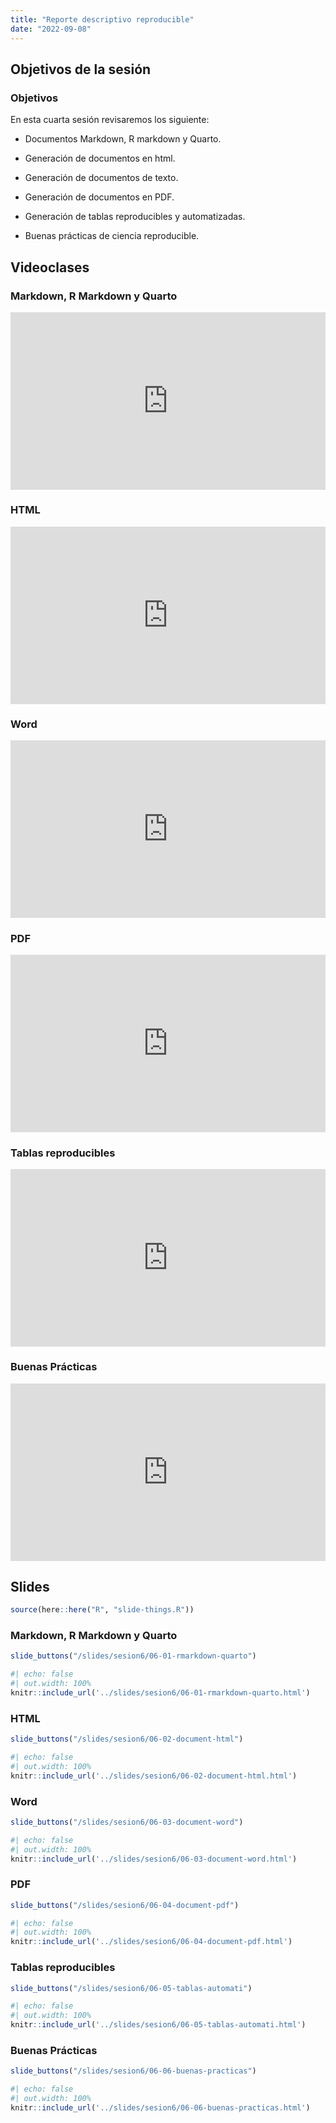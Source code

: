 ```yaml
---
title: "Reporte descriptivo reproducible"
date: "2022-09-08"
---
```


## Objetivos de la sesión

:::{.callout-note}

### Objetivos

En esta cuarta sesión revisaremos los siguiente:

- Documentos Markdown, R markdown y Quarto.

- Generación de documentos en html.

- Generación de documentos de texto.

- Generación de documentos en PDF.

- Generación de tablas reproducibles y automatizadas.

- Buenas prácticas de ciencia reproducible.

:::

## Videoclases

::: {.panel-tabset}

### Markdown, R Markdown y Quarto

<div style="padding:56.25% 0 0 0;position:relative;"><iframe src="https://player.vimeo.com/video/739682804?h=685cded25e&amp;badge=0&amp;autopause=0&amp;player_id=0&amp;app_id=58479" frameborder="0" allow="autoplay; fullscreen; picture-in-picture" allowfullscreen style="position:absolute;top:0;left:0;width:100%;height:100%;" title="New Recording - 15/8/2022, 11:01:57"></iframe></div><script src="https://player.vimeo.com/api/player.js"></script>

### HTML

<div style="padding:56.25% 0 0 0;position:relative;"><iframe src="https://player.vimeo.com/video/739682804?h=685cded25e&amp;badge=0&amp;autopause=0&amp;player_id=0&amp;app_id=58479" frameborder="0" allow="autoplay; fullscreen; picture-in-picture" allowfullscreen style="position:absolute;top:0;left:0;width:100%;height:100%;" title="New Recording - 15/8/2022, 11:01:57"></iframe></div><script src="https://player.vimeo.com/api/player.js"></script>

### Word

<div style="padding:56.25% 0 0 0;position:relative;"><iframe src="https://player.vimeo.com/video/739682804?h=685cded25e&amp;badge=0&amp;autopause=0&amp;player_id=0&amp;app_id=58479" frameborder="0" allow="autoplay; fullscreen; picture-in-picture" allowfullscreen style="position:absolute;top:0;left:0;width:100%;height:100%;" title="New Recording - 15/8/2022, 11:01:57"></iframe></div><script src="https://player.vimeo.com/api/player.js"></script>


### PDF

<div style="padding:56.25% 0 0 0;position:relative;"><iframe src="https://player.vimeo.com/video/739682804?h=685cded25e&amp;badge=0&amp;autopause=0&amp;player_id=0&amp;app_id=58479" frameborder="0" allow="autoplay; fullscreen; picture-in-picture" allowfullscreen style="position:absolute;top:0;left:0;width:100%;height:100%;" title="New Recording - 15/8/2022, 11:01:57"></iframe></div><script src="https://player.vimeo.com/api/player.js"></script>

### Tablas reproducibles

<div style="padding:56.25% 0 0 0;position:relative;"><iframe src="https://player.vimeo.com/video/739682804?h=685cded25e&amp;badge=0&amp;autopause=0&amp;player_id=0&amp;app_id=58479" frameborder="0" allow="autoplay; fullscreen; picture-in-picture" allowfullscreen style="position:absolute;top:0;left:0;width:100%;height:100%;" title="New Recording - 15/8/2022, 11:01:57"></iframe></div><script src="https://player.vimeo.com/api/player.js"></script>

### Buenas Prácticas

<div style="padding:56.25% 0 0 0;position:relative;"><iframe src="https://player.vimeo.com/video/739682804?h=685cded25e&amp;badge=0&amp;autopause=0&amp;player_id=0&amp;app_id=58479" frameborder="0" allow="autoplay; fullscreen; picture-in-picture" allowfullscreen style="position:absolute;top:0;left:0;width:100%;height:100%;" title="New Recording - 15/8/2022, 11:01:57"></iframe></div><script src="https://player.vimeo.com/api/player.js"></script>

:::

## Slides

```r
source(here::here("R", "slide-things.R"))
```

::: {.panel-tabset}

### Markdown, R Markdown y Quarto

```r
slide_buttons("/slides/sesion6/06-01-rmarkdown-quarto")
```

```r
#| echo: false
#| out.width: 100%
knitr::include_url('../slides/sesion6/06-01-rmarkdown-quarto.html')
```

### HTML

```r
slide_buttons("/slides/sesion6/06-02-document-html")
```

```r
#| echo: false
#| out.width: 100%
knitr::include_url('../slides/sesion6/06-02-document-html.html')
```

### Word

```r
slide_buttons("/slides/sesion6/06-03-document-word")
```

```r
#| echo: false
#| out.width: 100%
knitr::include_url('../slides/sesion6/06-03-document-word.html')
```

### PDF

```r
slide_buttons("/slides/sesion6/06-04-document-pdf")
```

```r
#| echo: false
#| out.width: 100%
knitr::include_url('../slides/sesion6/06-04-document-pdf.html')
```

### Tablas reproducibles

```r
slide_buttons("/slides/sesion6/06-05-tablas-automati")
```

```r
#| echo: false
#| out.width: 100%
knitr::include_url('../slides/sesion6/06-05-tablas-automati.html')
```

### Buenas Prácticas

```r
slide_buttons("/slides/sesion6/06-06-buenas-practicas")
```

```r
#| echo: false
#| out.width: 100%
knitr::include_url('../slides/sesion6/06-06-buenas-practicas.html')
```

:::
